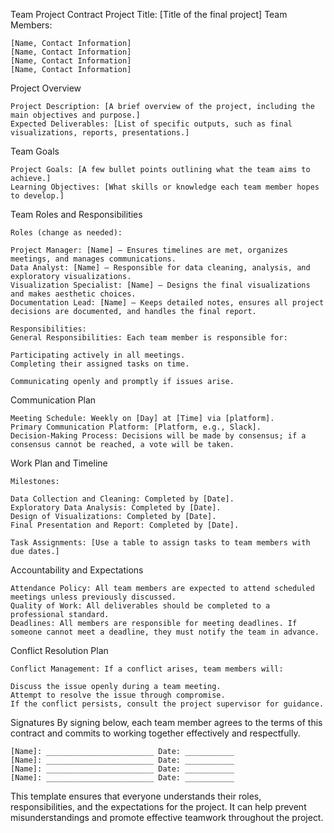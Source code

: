Team Project Contract
Project Title: [Title of the final project]
Team Members:

    [Name, Contact Information]
    [Name, Contact Information]
    [Name, Contact Information]
    [Name, Contact Information]

Project Overview

    Project Description: [A brief overview of the project, including the main objectives and purpose.]
    Expected Deliverables: [List of specific outputs, such as final visualizations, reports, presentations.]

Team Goals

    Project Goals: [A few bullet points outlining what the team aims to achieve.]
    Learning Objectives: [What skills or knowledge each team member hopes to develop.]

Team Roles and Responsibilities

    Roles (change as needed):

    Project Manager: [Name] – Ensures timelines are met, organizes meetings, and manages communications.
    Data Analyst: [Name] – Responsible for data cleaning, analysis, and exploratory visualizations.
    Visualization Specialist: [Name] – Designs the final visualizations and makes aesthetic choices.
    Documentation Lead: [Name] – Keeps detailed notes, ensures all project decisions are documented, and handles the final report.

    Responsibilities:
    General Responsibilities: Each team member is responsible for:

    Participating actively in all meetings.
    Completing their assigned tasks on time.

    Communicating openly and promptly if issues arise.

Communication Plan

    Meeting Schedule: Weekly on [Day] at [Time] via [platform].
    Primary Communication Platform: [Platform, e.g., Slack].
    Decision-Making Process: Decisions will be made by consensus; if a consensus cannot be reached, a vote will be taken.

Work Plan and Timeline

    Milestones:

    Data Collection and Cleaning: Completed by [Date].
    Exploratory Data Analysis: Completed by [Date].
    Design of Visualizations: Completed by [Date].
    Final Presentation and Report: Completed by [Date].

    Task Assignments: [Use a table to assign tasks to team members with due dates.]

Accountability and Expectations

    Attendance Policy: All team members are expected to attend scheduled meetings unless previously discussed.
    Quality of Work: All deliverables should be completed to a professional standard.
    Deadlines: All members are responsible for meeting deadlines. If someone cannot meet a deadline, they must notify the team in advance.

Conflict Resolution Plan

    Conflict Management: If a conflict arises, team members will:

    Discuss the issue openly during a team meeting.
    Attempt to resolve the issue through compromise.
    If the conflict persists, consult the project supervisor for guidance.

Signatures
By signing below, each team member agrees to the terms of this contract and commits to working together effectively and respectfully.

    [Name]: ________________________ Date: ___________
    [Name]: ________________________ Date: ___________
    [Name]: ________________________ Date: ___________
    [Name]: ________________________ Date: ___________

This template ensures that everyone understands their roles, responsibilities, and the expectations for the project. It can help prevent misunderstandings and promote effective teamwork throughout the project.
